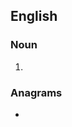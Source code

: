 ==English==

===Noun===
{{head|en|noun plural form}}

# {{plural of|rioter|lang=en}}

===Anagrams===
* {{anagrams|en|Terrios|roister|storier}}